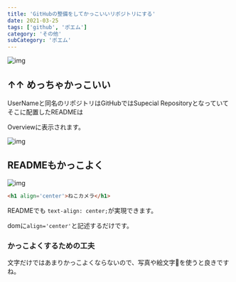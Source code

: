 ```yaml
---
title: 'GitHubの整備をしてかっこいいリポジトリにする'
date: 2021-03-25
tags: ['github', 'ポエム']
category: 'その他'
subCategory: 'ポエム'
---
```


![img](https://i.gyazo.com/5b56e07768bf805be5f143d97a9997fe.png)

## ↑↑ めっちゃかっこいい

UserNameと同名のリポジトリはGitHubではSupecial Repositoryとなっていてそこに配置したREADMEは

Overviewに表示されます。

![img](https://i.gyazo.com/84e9892ec68966947f8e06b6430db77c.png)

## READMEもかっこよく

![img](https://i.gyazo.com/31d97e8c844a237b1e0cb2bb185e3182.png)

```markdown
<h1 align='center'>ねこカメラ</h1>
```

READMEでも `text-align: center;`が実現できます。

domに`align='center'`と記述するだけです。

### かっこよくするための工夫

文字だけではあまりかっこよくならないので、写真や絵文字🚀を使うと良きですね。
